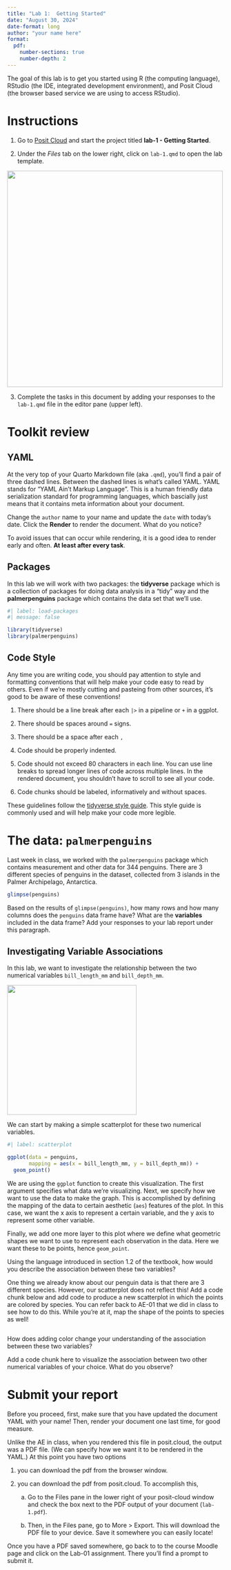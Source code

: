 ```yaml
---
title: "Lab 1:  Getting Started"
date: "August 30, 2024"
date-format: long
author: "your name here"
format: 
  pdf:
    number-sections: true
    number-depth: 2
---
```


The goal of this lab is to get you started using R (the computing language), RStudio (the IDE, integrated development environment), and Posit Cloud (the browser based service we are using to access RStudio).

# Instructions

1.  Go to [Posit Cloud](https://posit.cloud/spaces/519774) and start the project titled **lab-1 - Getting Started**.

2.  Under the *Files* tab on the lower right, click on `lab-1.qmd` to open the lab template.

![](images/open-the-file.png){fig-alt="Where to find the file" width="500"}

3.  Complete the tasks in this document by adding your responses to the `lab-1.qmd` file in the editor pane (upper left).

# Toolkit review

## YAML

At the very top of your Quarto Markdown file (aka `.qmd`), you'll find a pair of three dashed lines. Between the dashed lines is what's called YAML. YAML stands for "YAML Ain't Markup Language". This is a human friendly data serialization standard for programming languages, which bascially just means that it contains meta information about your document.

Change the `author` name to your name and update the `date` with today's date. Click the **Render** to render the document. What do you notice?

::: callout-tip
To avoid issues that can occur while rendering, it is a good idea to render early and often. **At least after every task**.
:::

## Packages

In this lab we will work with two packages: the **tidyverse** package which is a collection of packages for doing data analysis in a "tidy" way and the **palmerpenguins** package which contains the data set that we'll use.

```r
#| label: load-packages
#| message: false

library(tidyverse) 
library(palmerpenguins)
```

## Code Style

Any time you are writing code, you should pay attention to style and formatting conventions that will help make your code easy to read by others. Even if we're mostly cutting and pasteing from other sources, it's good to be aware of these conventions!

1.  There should be a line break after each `|>` in a pipeline or `+` in a ggplot.

2.  There should be spaces around `=` signs.

3.  There should be a space after each `,`

4.  Code should be properly indented.

5.  Code should not exceed 80 characters in each line. You can use line breaks to spread longer lines of code across multiple lines. In the rendered document, you shouldn't have to scroll to see all your code.

6.  Code chunks should be labeled, informatively and without spaces.

These guidelines follow the [tidyverse style guide](https://style.tidyverse.org/). This style guide is commonly used and will help make your code more legible.

# The data: `palmerpenguins`

Last week in class, we worked with the `palmerpenguins` package which contains measurement and other data for 344 penguins. There are 3 different species of penguins in the dataset, collected from 3 islands in the Palmer Archipelago, Antarctica.

```r
glimpse(penguins)
```

::: {.callout-note title="**Task 1**" icon="false"}
Based on the results of `glimpse(penguins)`, how many rows and how many columns does the `penguins` data frame have? What are the **variables** included in the data frame? Add your responses to your lab report under this paragraph.
:::

## Investigating Variable Associations

In this lab, we want to investigate the relationship between the two numerical variables `bill_length_mm` and `bill_depth_mm`.

![](images/culmen_depth.png){fig-alt="Where to find the file" width="300"}

We can start by making a simple scatterplot for these two numerical variables.

```r
#| label: scatterplot

ggplot(data = penguins,
       mapping = aes(x = bill_length_mm, y = bill_depth_mm)) +
  geom_point()
```

We are using the `ggplot` function to create this visualization. The first argument specifies what data we're visualizing. Next, we specify how we want to use the data to make the graph. This is accomplished by defining the mapping of the data to certain aesthetic (`aes`) features of the plot. In this case, we want the x axis to represent a certain variable, and the y axis to represent some other variable.

Finally, we add one more layer to this plot where we define what geometric shapes we want to use to represent each observation in the data. Here we want these to be points, hence `geom_point`.

::: {.callout-note title="**Task 2**" icon="false"}
Using the language introduced in section 1.2 of the textbook, how would you describe the association between these two variables?
:::

::: {.callout-note title="**Task 3**" icon="false"}
One thing we already know about our penguin data is that there are 3 different species. However, our scatterplot does not reflect this! Add a code chunk below and add code to produce a new scatterplot in which the points are colored by species. You can refer back to AE-01 that we did in class to see how to do this. While you're at it, map the shape of the points to species as well!
:::

```r

```

::: {.callout-note title="**Task 4**" icon="false"}
How does adding color change your understanding of the association between these two variables?
:::

::: {.callout-note title="**Task 5**" icon="false"}
Add a code chunk here to visualize the association between two other numerical variables of your choice. What do you observe?
:::

# Submit your report

::: callout-important
Before you proceed, first, make sure that you have updated the document YAML with your name! Then, render your document one last time, for good measure.
:::

Unlike the AE in class, when you rendered this file in posit.cloud, the output was a PDF file. (We can specify how we want it to be rendered in the YAML.) At this point you have two options

1.  you can download the pdf from the browser window.

2.  you can download the pdf from posit.cloud. To accomplish this,

    a)  Go to the Files pane in the lower right of your posit-cloud window and check the box next to the PDF output of your document (`lab-1.pdf`).

    b)  Then, in the Files pane, go to More \> Export. This will download the PDF file to your device. Save it somewhere you can easily locate!

Once you have a PDF saved somewhere, go back to to the course Moodle page and click on the Lab-01 assignment. There you'll find a prompt to submit it.
